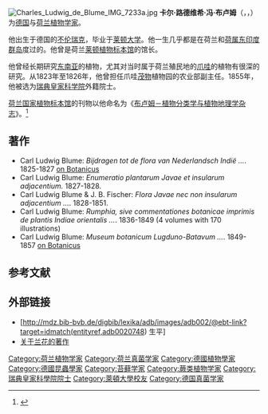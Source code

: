 {{Infobox Biography
| subject_name   = 卡尔·路德维希·冯·布卢姆
| image_name     = Karl Ludwig Blume.jpg
| image_size     = 
| image_caption  = 
| date_of_birth  = 1796年6月9日
| place_of_birth = {{flag|Holy Roman Empire}}[[不伦瑞克|不伦瑞克]]
| place_of_death  = {{NED}}[[萊頓|萊頓]]
| date_of_death = 1862年2月3日
| occupation     = [[德国|德国]]与[[荷兰|荷兰]]植物学家
}}
[[File:Charles_Ludwig_de_Blume_IMG_7233a.jpg|thumb]]
'''卡尔·路德维希·冯·布卢姆'''（{{lang-de|'''Karl Ludwig von Blume'''}}，{{lang-nl|'''Charles Ludwig de Blume'''}}，{{bd|1796年|6月9日|1862年|2月3日|Karl Ludwig Blume}}）为[[德国|德国]]与[[荷兰|荷兰]][[植物学家|植物学家]]。 

他出生于德国的[[不伦瑞克|不伦瑞克]]，毕业于[[莱顿大学|莱顿大学]]。他一生几乎都是在荷兰和[[荷属东印度群岛|荷属东印度群岛]]度过的。他曾是荷兰[[莱顿植物标本馆|莱顿植物标本馆]]的馆长。

他曾经长期研究[[东南亚|东南亚]]的植物，尤其对当时属于荷兰殖民地的[[爪哇|爪哇]]的植物有很深的研究。从1823年至1826年，他曾担任爪哇[[茂物|茂物]]植物园的农业部副主任。1855年，他被选为[[瑞典皇家科学院|瑞典皇家科学院]]外籍院士。

[[荷兰国家植物标本馆|荷兰国家植物标本馆]]的刊物以他命名为《[[布卢姆－植物分类学与植物地理学杂志|布卢姆－植物分类学与植物地理学杂志]]》。<ref>{{cite book|last = Brummitt|first = R. K.|coauthors = C. E. Powell|title = Authors of Plant Names |publisher = [[皇家植物园|Royal Botanic Gardens, Kew]] |year = 1992 |isbn = 1-84246-085-4}}</ref>

{{植物命名人|Blume|卡尔·路德维希·冯·布卢姆}}

== 著作 ==
* Carl Ludwig Blume: ''Bijdragen tot de flora van Nederlandsch Indië …''. 1825-1827 [http://www.botanicus.org/title/b11963621 on Botanicus] {{Wayback|url=http://www.botanicus.org/title/b11963621 |date=20210109101312 }}
* Carl Ludwig Blume: ''Enumeratio plantarum Javae et insularum adjacentium.'' 1827-1828.
* Carl Ludwig Blume & J. B. Fischer: ''Flora Javae nec non insularum adjacentium …''. 1828-1851.
* Carl Ludwig Blume: ''Rumphia, sive commentationes botanicae imprimis de plantis Indiae orientalis …''. 1836-1849 (4 volumes with 170 illustrations)
* Carl Ludwig Blume: ''Museum botanicum Lugduno-Batavum …''. 1849-1857 [http://www.botanicus.org/title/b11902358 on Botanicus] {{Wayback|url=http://www.botanicus.org/title/b11902358 |date=20180930105719 }}

{{Taxa authored}}

== 参考文献 ==
{{reflist}}

== 外部链接 ==
* [http://mdz.bib-bvb.de/digbib/lexika/adb/images/adb002/@ebt-link?target=idmatch(entityref,adb0020748) 生平]{{dead link|date=2018年2月 |bot=InternetArchiveBot |fix-attempted=yes }}
* [http://www.orchids.co.in/orchidologists/karl-ludwig-blume.shtm 关于[[兰花|兰花]]的著作] {{Wayback|url=http://www.orchids.co.in/orchidologists/karl-ludwig-blume.shtm |date=20181020031320 }} 

{{Authority control}}
{{DEFAULTSORT:Blume, Carl Ludwig}}
[[Category:荷兰植物学家|Category:荷兰植物学家]]
[[Category:荷兰真菌学家|Category:荷兰真菌学家]]
[[Category:德國植物學家|Category:德國植物學家]]
[[Category:德國昆蟲學家|Category:德國昆蟲學家]]
[[Category:苔藓学家|Category:苔藓学家]]
[[Category:蕨类植物学家|Category:蕨类植物学家]]
[[Category:瑞典皇家科學院院士|Category:瑞典皇家科學院院士]]
[[Category:萊頓大學校友|Category:萊頓大學校友]]
[[Category:德国真菌学家|Category:德国真菌学家]]